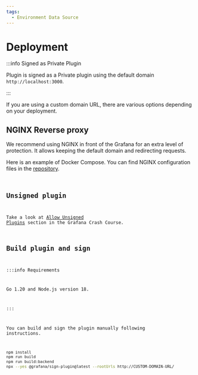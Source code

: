 ```yaml
---
tags:
  - Environment Data Source
---
```



# Deployment

:::info Signed as Private Plugin

Plugin is signed as a Private plugin using the default domain `http://localhost:3000`.

:::

If you are using a custom domain URL, there are various options depending on your deployment.

## NGINX Reverse proxy

We recommend using NGINX in front of the Grafana for an extra level of protection. It allows keeping the default domain and redirecting requests.

Here is an example of Docker Compose. You can find NGINX configuration files in the [repository](https://github.com/VolkovLabs/volkovlabs-env-datasource).

<Code
  url="https://github.com/VolkovLabs/volkovlabs-env-datasource/blob/main/docker-compose-nginx.yml"
  language="yaml"
/>

## Unsigned plugin

Take a look at [Allow Unsigned Plugins](/grafana/allow-unsigned/) section in the Grafana Crash Course.

## Build plugin and sign

:::info Requirements

Go 1.20 and Node.js version 18.

:::

You can build and sign the plugin manually following instructions.

```sh
npm install
npm run build
npm run build:backend
npx --yes @grafana/sign-plugin@latest --rootUrls http://CUSTOM-DOMAIN-URL/
```
